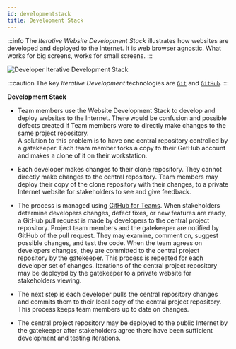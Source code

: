 ```yaml
---
id: developmentstack
title: Development Stack
---
```


:::info
The _Iterative Website Development Stack_ illustrates how websites are developed and deployed to the Internet. It is web browser agnostic. What works for big screens, works for small screens.
:::

![Developer Iterative Development Stack](/img/webdevstack.png)

:::caution
The key _Iterative Development_ technologies are [`Git`](https://git-scm.com) and [`GitHub`](https://github.com/).
:::

**Development Stack**

- Team members use the Website Development Stack to develop and deploy websites to the Internet. There would be confusion and possible defects created if Team members were to directly make changes to the same project repository.  
A solution to this problem is to have one central repository controlled by a gatekeeper. Each team member forks a copy to their GetHub account and makes a clone of it on their workstation.

- Each developer makes changes to their clone repository. They cannot directly make changes to the central repository. Team members may deploy their copy of the clone repository with their changes, to a private Internet website for stakeholders to see and give feedback.

- The process is managed using [GitHub for Teams](https://github.com/team). When stakeholders determine developers changes, defect fixes, or new features are ready, a GitHub pull request is made by developers to the central project repository. Project team members and the gatekeeper are notified by GitHub of the pull request. They may examine, comment on, suggest possible changes, and test the code. When the team agrees on developers changes, they are committed to the central project repository by the gatekeeper. This process is repeated for each developer set of changes. Iterations of the central project repository may be deployed by the gatekeeper to a private website for stakeholders viewing.

- The next step is each developer pulls the central repository changes and commits them to their local copy of the central project repository. This process keeps team members up to date on changes.

- The central project repository may be deployed to the public Internet by the gatekeeper after stakeholders agree there have been sufficient development and testing iterations.

